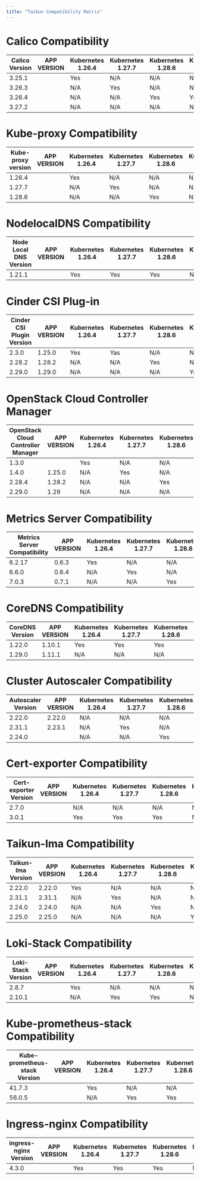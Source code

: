 ```yaml
---
title: "Taikun Compatibility Matrix"
---
```


# Calico Compatibility

| Calico Version | APP VERSION | Kubernetes 1.26.4 | Kubernetes 1.27.7 | Kubernetes 1.28.6 | Kubernetes 1.29 |
|----------------|-------------|--------------------|--------------------|--------------------|-----------------|
| 3.25.1        |             | Yes                | N/A                | N/A                | N/A             |
| 3.26.3        |             | N/A                | Yes                | N/A                | N/A             |
| 3.26.4        |             | N/A                | N/A                | Yes                | Yes             |
| 3.27.2        |             | N/A                | N/A                | N/A                | N/A             |

# Kube-proxy Compatibility

| Kube-proxy version | APP VERSION | Kubernetes 1.26.4 | Kubernetes 1.27.7 | Kubernetes 1.28.6 | Kubernetes 1.29 |
|--------------------|-------------|--------------------|--------------------|--------------------|-----------------|
| 1.26.4            |             | Yes                | N/A                | N/A                | N/A             |
| 1.27.7            |             | N/A                | Yes                | N/A                | N/A             |
| 1.28.6            |             | N/A                | N/A                | Yes                | N/A             |

# NodelocalDNS Compatibility 

| Node Local DNS Version | APP VERSION | Kubernetes 1.26.4 | Kubernetes 1.27.7 | Kubernetes 1.28.6 | Kubernetes 1.29 |
|------------------------|-------------|--------------------|--------------------|--------------------|-----------------|
| 1.21.1                 |             | Yes                | Yes                | Yes                | N/A             |

# Cinder CSI Plug-in

| Cinder CSI Plugin Version | APP VERSION | Kubernetes 1.26.4 | Kubernetes 1.27.7 | Kubernetes 1.28.6 | Kubernetes 1.29 |
|----------------|-------------|--------------------|--------------------|--------------------|-----------------|
| 2.3.0        | 1.25.0            | Yes                | Yas                | N/A                | N/A             |
| 2.28.2        |   1.28.2          | N/A                | N/A                | Yes                | N/A             |
| 2.29.0       |    1.29.0         | N/A                | N/A                | N/A                | Yes             |

# OpenStack Cloud Controller Manager

| OpenStack Cloud Controller Manager | APP VERSION | Kubernetes 1.26.4 | Kubernetes 1.27.7 | Kubernetes 1.28.6 | Kubernetes 1.29 |
|----------------|-------------|--------------------|--------------------|--------------------|-----------------|
| 1.3.0        |             | Yes                | N/A                | N/A                | N/A             |
| 1.4.0        | 1.25.0            | N/A                | Yes                | N/A                | N/A             |
| 2.28.4       | 1.28.2            | N/A                | N/A                | Yes                | N/A             |
| 2.29.0        |  1.29           | N/A                | N/A                | N/A                | Yes             |

# Metrics Server Compatibility 

| Metrics Server Compatibility | APP VERSION | Kubernetes 1.26.4 | Kubernetes 1.27.7 | Kubernetes 1.28.6 | Kubernetes 1.29 |
|----------------|-------------|--------------------|--------------------|--------------------|-----------------|
| 6.2.17        |   0.6.3          | Yes                | N/A                | N/A                | N/A             |
| 6.6.0        | 0.6.4            | N/A                | Yes                | N/A                | N/A             |
| 7.0.3       | 0.7.1            | N/A                | N/A                | Yes                | Yes             |

# CoreDNS Compatibility 

| CoreDNS Version | APP VERSION | Kubernetes 1.26.4 | Kubernetes 1.27.7 | Kubernetes 1.28.6 | Kubernetes 1.29 |
|----------------|-------------|--------------------|--------------------|--------------------|-----------------|
| 1.22.0       |    1.10.1         | Yes                | Yes                | Yes               | N/A             |
| 1.29.0        | 1.11.1            | N/A                | N/A                | N/A                | Yes             |

# Cluster Autoscaler Compatibility

| Autoscaler Version | APP VERSION | Kubernetes 1.26.4 | Kubernetes 1.27.7 | Kubernetes 1.28.6 | Kubernetes 1.29 |
|----------------|-------------|--------------------|--------------------|--------------------|-----------------|
| 2.22.0        |    2.22.0         | N/A                | N/A                | N/A                | N/A             |
| 2.31.1        | 2.23.1            | N/A                | Yes                | N/A                | N/A             |
| 2.24.0       |             | N/A                | N/A                | Yes                | N/A             |

# Cert-exporter Compatibility

| Cert-exporter Version | APP VERSION | Kubernetes 1.26.4 | Kubernetes 1.27.7 | Kubernetes 1.28.6 | Kubernetes 1.29 |
|----------------|-------------|--------------------|--------------------|--------------------|-----------------|
| 2.7.0        |             | N/A                | N/A                | N/A                | N/A             |
| 3.0.1        |                    | Yes                | Yes                | Yes                | N/A             |

# Taikun-Ima Compatibility 

| Taikun-Ima Version | APP VERSION | Kubernetes 1.26.4 | Kubernetes 1.27.7 | Kubernetes 1.28.6 | Kubernetes 1.29 |
|----------------|-------------|--------------------|--------------------|--------------------|-----------------|
| 2.22.0        |    2.22.0         | Yes                | N/A                | N/A                | N/A             |
| 2.31.1        | 2.31.1            | N/A                | Yes                | N/A                | N/A             |
| 2.24.0       | 2.24.0            | N/A                | N/A                | Yes                | N/A             |
| 2.25.0        |  2.25.0           | N/A                | N/A                | N/A                | Yes             |

# Loki-Stack Compatibility

| Loki-Stack Version | APP VERSION | Kubernetes 1.26.4 | Kubernetes 1.27.7 | Kubernetes 1.28.6 | Kubernetes 1.29 |
|----------------|-------------|--------------------|--------------------|--------------------|-----------------|
| 2.8.7        |             | Yes                | N/A                | N/A                | N/A             |
| 2.10.1        |                    | N/A                | Yes                | Yes                | N/A             |

# Kube-prometheus-stack Compatibility 

| Kube-prometheus-stack Version | APP VERSION | Kubernetes 1.26.4 | Kubernetes 1.27.7 | Kubernetes 1.28.6 | Kubernetes 1.29 |
|----------------|-------------|--------------------|--------------------|--------------------|-----------------|
| 41.7.3        |             | Yes                | N/A                | N/A                | N/A             |
| 56.0.5        |                    | N/A                | Yes                | Yes                | N/A             |

# Ingress-nginx Compatibility 

| ingress-nginx Version | APP VERSION | Kubernetes 1.26.4 | Kubernetes 1.27.7 | Kubernetes 1.28.6 | Kubernetes 1.29 |
|----------------|-------------|--------------------|--------------------|--------------------|-----------------|
| 4.3.0        |             | Yes                | Yes                | Yes                | N/A             |
